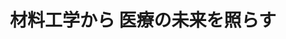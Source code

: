﻿---
title: "材料工学から 医療の未来を照らす"
category: "物質理工"
vol: "80"
interviewee: "田中・生駒"
url: ""
tags: []
pdf: "80-3-tanaka-ikoma.pdf"
facephoto: ""
career: ""
preface: "現在私たちがさまざまな治療を受けることができるのは、医学の発展だけでなく医療材料の発達と充実 によるところが大きい。本稿では医療材料に関する田中・生駒研究室の研究の中でも、コラーゲンを用い た医療材料の開発を主軸に、ビスフォスフォネートのドラッグデリバリーシステムやイオントフォレシス という投薬法に関する研究も併せて紹介する。"
---
